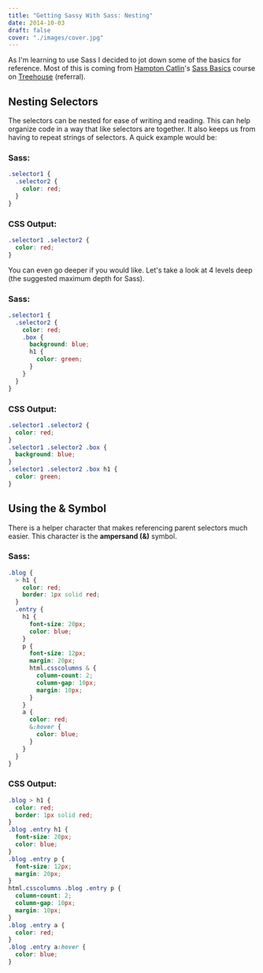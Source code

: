 ```yaml
---
title: "Getting Sassy With Sass: Nesting"
date: 2014-10-03
draft: false
cover: "./images/cover.jpg"
---
```


As I'm learning to use Sass I decided to jot down some of the basics for reference. Most of this is coming from [Hampton Catlin](http://www.hamptoncatlin.com/)'s [Sass Basics](http://teamtreehouse.com/library/sass-basics) course on [Treehouse](http://referrals.trhou.se/joelmturner) (referral).

## Nesting Selectors

The selectors can be nested for ease of writing and reading. This can help organize code in a way that like selectors are together. It also keeps us from having to repeat strings of selectors. A quick example would be:

### Sass:

```scss
.selector1 {
  .selector2 {
    color: red;
  }
}
```

### CSS Output:

```css
.selector1 .selector2 {
  color: red;
}
```

You can even go deeper if you would like. Let's take a look at 4 levels deep (the suggested maximum depth for Sass).

### Sass:

```scss
.selector1 {
  .selector2 {
    color: red;
    .box {
      background: blue;
      h1 {
        color: green;
      }
    }
  }
}
```

### CSS Output:

```css
.selector1 .selector2 {
  color: red;
}
.selector1 .selector2 .box {
  background: blue;
}
.selector1 .selector2 .box h1 {
  color: green;
}
```

## Using the & Symbol

There is a helper character that makes referencing parent selectors much easier. This character is the **ampersand (&)** symbol.

### Sass:

```scss
.blog {
  > h1 {
    color: red;
    border: 1px solid red;
  }
  .entry {
    h1 {
      font-size: 20px;
      color: blue;
    }
    p {
      font-size: 12px;
      margin: 20px;
      html.csscolumns & {
        column-count: 2;
        column-gap: 10px;
        margin: 10px;
      }
    }
    a {
      color: red;
      &:hover {
        color: blue;
      }
    }
  }
}
```

### CSS Output:

```css
.blog > h1 {
  color: red;
  border: 1px solid red;
}
.blog .entry h1 {
  font-size: 20px;
  color: blue;
}
.blog .entry p {
  font-size: 12px;
  margin: 20px;
}
html.csscolumns .blog .entry p {
  column-count: 2;
  column-gap: 10px;
  margin: 10px;
}
.blog .entry a {
  color: red;
}
.blog .entry a:hover {
  color: blue;
}
```

